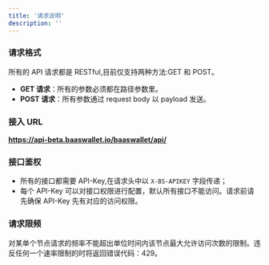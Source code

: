 ```yaml
---
title: '请求说明'
description: ''
---
```


### 请求格式

所有的 API 请求都是 RESTful,目前仅支持两种方法:GET 和 POST。

*  **GET 请求**：所有的参数必须都在路径参数里。
* **POST 请求**：所有参数通过 request body 以 payload 发送。

### 接入 URL

**https://api-beta.baaswallet.io/baaswallet/api/**


### 接口鉴权

- 所有的接口都需要 API-Key,在请求头中以 `X-BS-APIKEY` 字段传递；
- 每个 API-Key 可以对接口权限进行配置，默认所有接口不能访问。请求前请先确保 API-Key 先有对应的访问权限。

### 请求限频

对某单个节点请求的频率不能超出单位时间内该节点最大允许访问次数的限制。违反任何一个速率限制的时将返回错误代码：429。